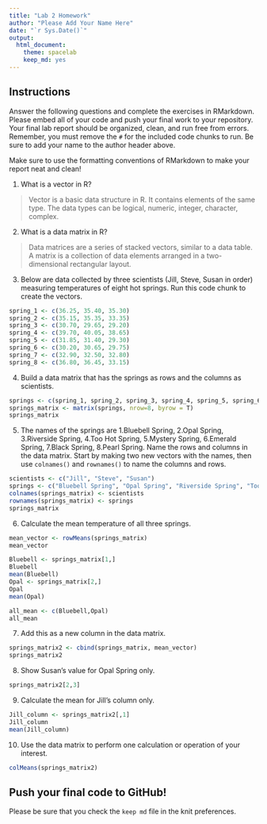 ```yaml
---
title: "Lab 2 Homework"
author: "Please Add Your Name Here"
date: "`r Sys.Date()`"
output:
  html_document: 
    theme: spacelab
    keep_md: yes
---
```


## Instructions
Answer the following questions and complete the exercises in RMarkdown. Please embed all of your code and push your final work to your repository. Your final lab report should be organized, clean, and run free from errors. Remember, you must remove the `#` for the included code chunks to run. Be sure to add your name to the author header above.  

Make sure to use the formatting conventions of RMarkdown to make your report neat and clean!  

1. What is a vector in R?  

> Vector is a basic data structure in R. It contains elements of the same type. The data types can be logical, numeric, integer, character, complex.

2. What is a data matrix in R?  

> Data matrices are a series of stacked vectors, similar to a data table. A matrix is a collection of data elements arranged in a two-dimensional rectangular layout.

3. Below are data collected by three scientists (Jill, Steve, Susan in order) measuring temperatures of eight hot springs. Run this code chunk to create the vectors.  
```r
spring_1 <- c(36.25, 35.40, 35.30)
spring_2 <- c(35.15, 35.35, 33.35)
spring_3 <- c(30.70, 29.65, 29.20)
spring_4 <- c(39.70, 40.05, 38.65)
spring_5 <- c(31.85, 31.40, 29.30)
spring_6 <- c(30.20, 30.65, 29.75)
spring_7 <- c(32.90, 32.50, 32.80)
spring_8 <- c(36.80, 36.45, 33.15)
```

4. Build a data matrix that has the springs as rows and the columns as scientists.  

```r
springs <- c(spring_1, spring_2, spring_3, spring_4, spring_5, spring_6, spring_7, spring_8)
springs_matrix <- matrix(springs, nrow=8, byrow = T)
springs_matrix
```


5. The names of the springs are 1.Bluebell Spring, 2.Opal Spring, 3.Riverside Spring, 4.Too Hot Spring, 5.Mystery Spring, 6.Emerald Spring, 7.Black Spring, 8.Pearl Spring. Name the rows and columns in the data matrix. Start by making two new vectors with the names, then use `colnames()` and `rownames()` to name the columns and rows.

```r
scientists <- c("Jill", "Steve", "Susan")
springs <- c("Bluebell Spring", "Opal Spring", "Riverside Spring", "Too Hot Spring", "Mystery Spring", "Emerald Spring", "Black Spring", "Pearl Spring")
colnames(springs_matrix) <- scientists
rownames(springs_matrix) <- springs
springs_matrix

```


6. Calculate the mean temperature of all three springs.

```r
mean_vector <- rowMeans(springs_matrix)
mean_vector
```

```r
Bluebell <- springs_matrix[1,]
Bluebell
mean(Bluebell)
Opal <- springs_matrix[2,]
Opal
mean(Opal)
```
```r
all_mean <- c(Bluebell,Opal)
all_mean
```


7. Add this as a new column in the data matrix.  

```r
springs_matrix2 <- cbind(springs_matrix, mean_vector)
springs_matrix2
```


8. Show Susan's value for Opal Spring only.

```r
springs_matrix2[2,3]
```


9. Calculate the mean for Jill's column only.  

```r
Jill_column <- springs_matrix2[,1]
Jill_column
mean(Jill_column)
```


10. Use the data matrix to perform one calculation or operation of your interest.

```r
colMeans(springs_matrix2)
```


## Push your final code to GitHub!
Please be sure that you check the `keep md` file in the knit preferences.  